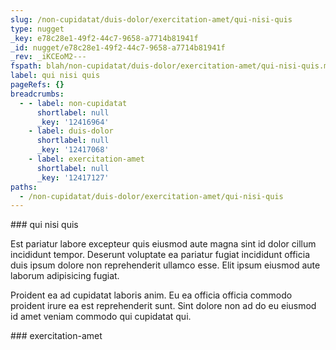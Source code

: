 ```yaml
---
slug: /non-cupidatat/duis-dolor/exercitation-amet/qui-nisi-quis
type: nugget
_key: e78c28e1-49f2-44c7-9658-a7714b81941f
_id: nugget/e78c28e1-49f2-44c7-9658-a7714b81941f
_rev: _iKCEoM2---
fspath: blah/non-cupidatat/duis-dolor/exercitation-amet/qui-nisi-quis.md
label: qui nisi quis
pageRefs: {}
breadcrumbs:
  - - label: non-cupidatat
      shortlabel: null
      _key: '12416964'
    - label: duis-dolor
      shortlabel: null
      _key: '12417068'
    - label: exercitation-amet
      shortlabel: null
      _key: '12417127'
paths:
  - /non-cupidatat/duis-dolor/exercitation-amet/qui-nisi-quis
---
```


<NuggetArea>
<Nugget slug="/non-cupidatat/duis-dolor/exercitation-amet/qui-nisi-quis" type="nugget" _key="e78c28e1-49f2-44c7-9658-a7714b81941f" _id="nugget/e78c28e1-49f2-44c7-9658-a7714b81941f" _rev="_iKCEoM2---" fspath="blah/non-cupidatat/duis-dolor/exercitation-amet/qui-nisi-quis.md" label="qui nisi quis" paths="/non-cupidatat/duis-dolor/exercitation-amet/qui-nisi-quis">
<NuggetBody>
### qui nisi quis

Est pariatur labore excepteur quis eiusmod aute magna sint id dolor cillum incididunt tempor. Deserunt voluptate ea pariatur fugiat incididunt officia duis ipsum dolore non reprehenderit ullamco esse. Elit ipsum eiusmod aute laborum adipisicing fugiat.

Proident ea ad cupidatat laboris anim. Eu ea officia officia commodo proident irure ea est reprehenderit sunt. Sint dolore non ad do eu eiusmod id amet veniam commodo qui cupidatat qui.

</NuggetBody>
<Breadcrumbs>
<Crumbs>
<Crumb _key="12416964" label="non-cupidatat" /><Crumb _key="12417068" label="duis-dolor" /><Crumb _key="12417127" label="exercitation-amet" />
</Crumbs>
</Breadcrumbs>
</Nugget>

<NuggetsInbound>
</NuggetsInbound>
<NuggetsOutbound>
</NuggetsOutbound>
</NuggetArea>
<PassagesInbound>
<Passage direction="inbound" type="passage" _key="12417127" _id="passage/12417127" _rev="_iKCEoMu---" label="exercitation-amet" passage="exercitation-amet" fspath="blah/non-cupidatat/duis-dolor/exercitation-amet" paths="/non-cupidatat/duis-dolor/exercitation-amet" slug="/non-cupidatat/duis-dolor/exercitation-amet">
<NuggetBody>
### exercitation-amet

</NuggetBody>
<Breadcrumbs>
<Crumbs>
<Crumb _key="12416964" label="non-cupidatat" /><Crumb _key="12417068" label="duis-dolor" />
</Crumbs>
</Breadcrumbs>
</Passage>

</PassagesInbound>
<PassagesOutbound>
</PassagesOutbound>
